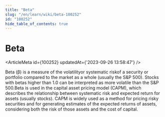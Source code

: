```yaml
---
title: "Beta"
slug: "/en/learn/wiki/beta-100252"
id: "100252"
hide_table_of_contents: true
---
```



# Beta

<ArticleMeta id={100252} updatedAt={'2023-09-26 13:58:47'} />
<div className='border-solid border-b border-t-0 my-4 border-[var(--ifm-color-gray-300)]' />

Beta (β) is a measure of the volatilityor systematic riskof a security or portfolio compared to the market as a whole (usually the S&P 500). Stocks with betas higher than 1.0 can be interpreted as more volatile than the S&P 500.Beta is used in the capital asset pricing model (CAPM), which describes the relationship between systematic risk and expected return for assets (usually stocks). CAPM is widely used as a method for pricing risky securities and for generating estimates of the expected returns of assets, considering both the risk of those assets and the cost of capital.
